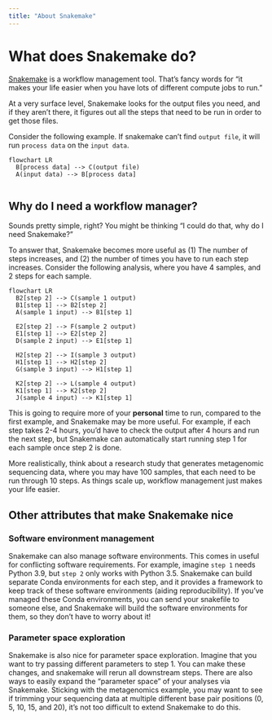 ```yaml
---
title: "About Snakemake"
---
```


# What does Snakemake do?
[Snakemake](https://snakemake.github.io/) is a workflow management tool. That's fancy words for "it makes your life easier when you have lots of different compute jobs to run."

At a very surface level, Snakemake looks for the output files you need, and if they aren't there, it figures out all the steps that need to be run in order to get those files. 

Consider the following example. If snakemake can't find `output file`, it will run `process data` on the `input data`.

```mermaid
flowchart LR
  B[process data] --> C(output file)
  A(input data) --> B[process data]
  
```

## Why do I need a workflow manager?
Sounds pretty simple, right? You might be thinking "I could do that, why do I need Snakemake?" 

To answer that, Snakemake becomes more useful as (1) The number of steps increases, and (2) the number of times you have to run each step increases. Consider the following analysis, where you have 4 samples, and 2 steps for each sample.

```mermaid
flowchart LR
  B2[step 2] --> C(sample 1 output)
  B1[step 1] --> B2[step 2]
  A(sample 1 input) --> B1[step 1]

  E2[step 2] --> F(sample 2 output)
  E1[step 1] --> E2[step 2]
  D(sample 2 input) --> E1[step 1]
  
  H2[step 2] --> I(sample 3 output)
  H1[step 1] --> H2[step 2]
  G(sample 3 input) --> H1[step 1]

  K2[step 2] --> L(sample 4 output)
  K1[step 1] --> K2[step 2]
  J(sample 4 input) --> K1[step 1]
```

 This is going to require more of your **personal** time to run, compared to the first example, and Snakemake may be more useful. For example, if each step takes 2-4 hours, you'd have to check the output after 4 hours and run the next step, but Snakemake can automatically start running step 1 for each sample once step 2 is done.


 More realistically, think about a research study that generates metagenomic sequencing data, where you may have 100 samples, that each need to be run through 10 steps. As things scale up, workflow management just makes your life easier.



## Other attributes that make Snakemake nice
### Software environment management
 Snakemake can also manage software environments. This comes in useful for conflicting software requirements. For example, imagine `step 1` needs Python 3.9, but `step 2` only works with Python 3.5. Snakemake can build separate Conda environments for each step, and it provides a framework to keep track of these software environments (aiding reproducibility). If you've managed these Conda environments, you can send your snakefile to someone else, and Snakemake will build the software environments for them, so they don't have to worry about it!

### Parameter space exploration
 Snakemake is also nice for parameter space exploration. Imagine that you want to try passing different parameters to step 1. You can make these changes, and snakemake will rerun all downstream steps. There are also ways to easily expand the "parameter space" of your analyses via Snakemake. Sticking with the metagenomics example, you may want to see if trimming your sequencing data at multiple different base pair positions (0, 5, 10, 15, and 20), it's not too difficult to extend Snakemake to do this.

